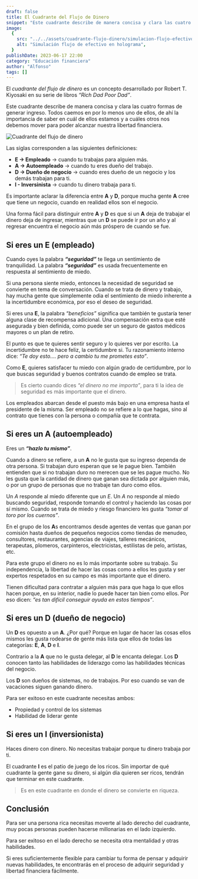 ```yaml
---
draft: false
title: El Cuadrante del Flujo de Dinero
snippet: "Este cuadrante describe de manera concisa y clara las cuatro formas de generar ingreso. Todos caemos en por lo menos uno de ellos, de ahí la importancia de saber en cuál de ellos estamos y a cuáles otros nos debemos mover para poder alcanzar nuestra libertad financiera."
image:
  {
    src: "../../assets/cuadrante-flujo-dinero/simulacion-flujo-efectivo.jpg",
    alt: "Simulación flujo de efectivo en holograma",
  }
publishDate: 2023-06-17 22:00
category: "Educación financiera"
author: "Alfonso"
tags: []
---
```


El _cuadrante del flujo de dinero_ es un concepto desarrollado por Robert T. Kiyosaki en su serie de libros _“Rich Dad Poor Dad”_.

Este cuadrante describe de manera concisa y clara las cuatro formas de generar ingreso. Todos caemos en por lo menos uno de ellos, de ahí la importancia de saber en cuál de ellos estamos y a cuáles otros nos debemos mover para poder alcanzar nuestra libertad financiera.

![Cuadrante del flujo de dinero](../../assets/cuadrante-flujo-dinero/cuadrante-del-flujo-de-dinero.png)

Las siglas corresponden a las siguientes definiciones:

- **E -> Empleado** -> cuando tu trabajas para alguien más.
- **A -> Autoempleado** -> cuando tu eres dueño del trabajo.
- **D -> Dueño de negocio** -> cuando eres dueño de un negocio y los demás trabajan para ti.
- **I - Inversinista** -> cuando tu dinero trabaja para ti.

Es importante aclarar la diferencia entre **A** y **D**, porque mucha gente **A** cree que tiene un negocio, cuando en realidad ellos son el negocio.

Una forma fácil para distinguir entre **A** y **D** es que si un **A** deja de trabajar el dinero deja de ingresar, mientras que un **D** se puede ir por un año y al regresar encuentra el negocio aún más próspero de cuando se fue.

## Si eres un E (empleado)

Cuando oyes la palabra **_“seguridad”_** te llega un sentimiento de tranquilidad. La palabra **_“seguridad”_** es usada frecuentemente en respuesta al sentimiento de miedo.

Si una persona siente miedo, entonces la necesidad de seguridad se convierte en tema de conversación. Cuando se trata de dinero y trabajo, hay mucha gente que simplemente odia el sentimiento de miedo inherente a la incertidumbre económica, por eso el deseo de seguridad.

Si eres una **E**, la palabra _“beneficios”_ significa que también te gustaría tener alguna clase de recompensa adicional. Una compensación extra que esté asegurada y bien definida, como puede ser un seguro de gastos médicos mayores o un plan de retiro.

El punto es que te quieres sentir seguro y lo quieres ver por escrito. La incertidumbre no te hace feliz, la certidumbre si. Tu razonamiento interno dice: _“Te doy esto…. pero a cambio tu me prometes esto”_.

Como **E**, quieres satisfacer tu miedo con algún grado de certidumbre, por lo que buscas seguridad y buenos contratos cuando de empleo se trata.

> Es cierto cuando dices _“el dinero no me importa”_, para ti la idea de seguridad es más importante que el dinero.

Los empleados abarcan desde el puesto más bajo en una empresa hasta el presidente de la misma. Ser empleado no se refiere a lo que hagas, sino al contrato que tienes con la persona o compañía que te contrata.

## Si eres un A (autoempleado)

Eres un **_“hazlo tu mismo”_**.

Cuando a dinero se refiere, a un **A** no le gusta que su ingreso dependa de otra persona. Si trabajan duro esperan que se le pague bien. También entienden que si no trabajan duro no merecen que se les pague mucho. No les gusta que la cantidad de dinero que ganan sea dictada por alguien más, o por un grupo de personas que no trabaje tan duro como ellos.

Un _A_ responde al miedo diferente que un _E_. Un _A_ no responde al miedo buscando seguridad, responde tomando el control y haciendo las cosas por sí mismo. Cuando se trata de miedo y riesgo financiero les gusta _“tomar al toro por los cuernos”_.

En el grupo de los **A**s encontramos desde agentes de ventas que ganan por comisión hasta dueños de pequeños negocios como tiendas de menudeo, consultores, restaurantes, agencias de viajes, talleres mecánicos, terapeutas, plomeros, carpinteros, electricistas, estilistas de pelo, artistas, etc.

Para este grupo el dinero no es lo más importante sobre su trabajo. Su independencia, la libertad de hacer las cosas como a ellos les gusta y ser expertos respetados en su campo es más importante que el dinero.

Tienen dificultad para contratar a alguien más para que haga lo que ellos hacen porque, en su interior, nadie lo puede hacer tan bien como ellos. Por eso dicen: _“es tan difícil conseguir ayuda en estos tiempos”_.

## Si eres un D (dueño de negocio)

Un **D** es opuesto a un **A**. ¿Por qué? Porque en lugar de hacer las cosas ellos mismos les gusta rodearse de gente más lista que ellos de todas las categorías: **E**, **A**, **D** e **I**.

Contrario a la **A** que no le gusta delegar, al **D** le encanta delegar. Los **D** conocen tanto las habilidades de liderazgo como las habilidades técnicas del negocio.

Los **D** son dueños de sistemas, no de trabajos. Por eso cuando se van de vacaciones siguen ganando dinero.

Para ser exitoso en este cuadrante necesitas ambos:

- Propiedad y control de los sistemas
- Habilidad de liderar gente

## Si eres un I (inversionista)

Haces dinero con dinero. No necesitas trabajar porque tu dinero trabaja por ti.

El cuadrante **I** es el patio de juego de los ricos. Sin importar de qué cuadrante la gente gane su dinero, si algún día quieren ser ricos, tendrán que terminar en este cuadrante.

> Es en este cuadrante en donde el dinero se convierte en riqueza.

## Conclusión

Para ser una persona rica necesitas moverte al lado derecho del cuadrante, muy pocas personas pueden hacerse millonarias en el lado izquierdo.

Para ser exitoso en el lado derecho se necesita otra mentalidad y otras habilidades.

Si eres suficientemente flexible para cambiar tu forma de pensar y adquirir nuevas habilidades, te encontrarás en el proceso de adquirir seguridad y libertad financiera fácilmente.
